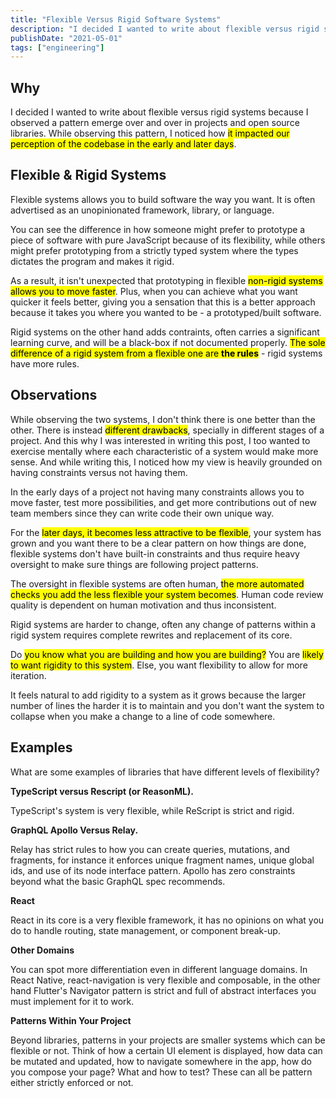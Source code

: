 ```yaml
---
title: "Flexible Versus Rigid Software Systems"
description: "I decided I wanted to write about flexible versus rigid systems because I observed a pattern emerge over and over in projects and open source libraries. While observing this pattern, I noticed how it impacted our perception of the codebase in the early and later days."
publishDate: "2021-05-01"
tags: ["engineering"]
---
```


## Why

 I decided I wanted to write about flexible versus rigid systems because I observed a pattern emerge over and over in projects and open source libraries. While observing this pattern, I noticed how <mark>it impacted our perception of the codebase in the early and later days</mark>.  

## Flexible & Rigid Systems

Flexible systems allows you to build software the way you want. It is often advertised as an unopinionated framework, library, or language. 

 You can see the difference in how someone might prefer to prototype a piece of software with pure JavaScript because of its flexibility, while others might prefer prototyping from a strictly typed system where the types dictates the program and makes it rigid. 
 
As a result, it isn't unexpected that prototyping in flexible <mark>non-rigid systems allows you to move faster</mark>. Plus, when you can achieve what you want quicker it feels better, giving you a sensation that this is a better approach because it takes you where you wanted to be - a prototyped/built software. 

Rigid systems on the other hand adds contraints, often carries a significant learning curve, and will be a black-box if not documented properly. <mark>The sole difference of a rigid system from a flexible one are **the rules**</mark> - rigid systems have more rules.   

## Observations

While observing the two systems, I don't think there is one better than the other. There is instead <mark>different drawbacks</mark>, specially in different stages of a project. And this why I was interested in writing this post, I too wanted to exercise mentally where each characteristic of a system would make more sense. And while writing this, I noticed how my view is heavily grounded on having constraints versus not having them.

In the early days of a project not having many constraints allows you to move faster, test more possibilities, and get more contributions out of new team members since they can write code their own unique way. 

For the <mark>later days, it becomes less attractive to be flexible</mark>, your system has grown and you want there to be a clear pattern on how things are done, flexible systems don't have built-in constraints and thus require heavy oversight to make sure things are following project patterns. 

The oversight in flexible systems are often human, <mark>the more automated checks you add the less flexible your system becomes</mark>. Human code review quality is dependent on human motivation and thus inconsistent. 

Rigid systems are harder to change, often any change of patterns within a rigid system requires complete rewrites and replacement of its core. 

Do <mark>you know what you are building and how you are building?</mark> You are <mark>likely to want rigidity to this system</mark>. Else, you want flexibility to allow for more iteration.    


It feels natural to add rigidity to a system as it grows because the larger number of lines the harder it is to maintain and you don't want the system to collapse when you make a change to a line of code somewhere. 

## Examples

What are some examples of libraries that have different levels of flexibility?

**TypeScript versus Rescript (or ReasonML).**

TypeScript's system is very flexible, while ReScript is strict and rigid. 

**GraphQL Apollo Versus Relay.**

Relay has strict rules to how you can create queries, mutations, and fragments, for instance it enforces unique fragment names, unique global ids, and use of its node interface pattern. Apollo has zero constraints beyond what the basic GraphQL spec recommends. 

**React**

React in its core is a very flexible framework, it has no opinions on what you do to handle routing, state management, or component break-up.

**Other Domains**

You can spot more differentiation even in different language domains. In React Native, react-navigation is very flexible and composable, in the other hand Flutter's Navigator pattern is strict and full of abstract interfaces you must implement for it to work.

**Patterns Within Your Project**


Beyond libraries, patterns in your projects are smaller systems which can be flexible or not. Think of how a certain UI element is displayed, how data can be mutated and updated, how to navigate somewhere in the app, how do you compose your page? What and how to test? These can all be pattern either strictly enforced or not. 

